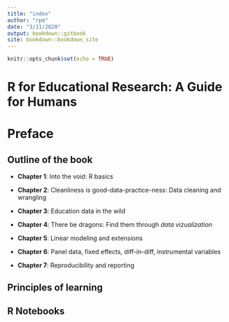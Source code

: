 ```yaml
---
title: "index"
author: "rpm"
date: "3/11/2020"
output: bookdown::gitbook
site: bookdown::bookdown_site
---
```


```r
knitr::opts_chunk$set(echo = TRUE)
```

# R for Educational Research: A Guide for Humans

# Preface

## Outline of the book

* **Chapter 1**: Into the void: R basics

* **Chapter 2**: Cleanliness is good-data-practice-ness: Data cleaning and wrangling 

* **Chapter 3**: Education data in the wild

* **Chapter 4**: There be dragons: Find them through _data vizualization_

* **Chapter 5**: Linear modeling and extensions

* **Chapter 6**: Panel data, fixed effects, diff-in-diff, instrumental variables

* **Chapter 7**: Reproducibility and reporting

## Principles of learning

## R Notebooks